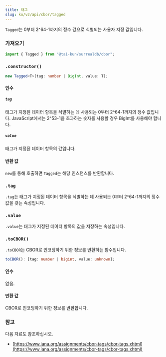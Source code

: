 ```yaml
---
title: 태그
slug: ko/v2/api/cbor/tagged
---
```



`Tagged`는 0부터 2^64-1까지의 정수 값으로 식별되는 사용자 지정 값입니다.

### 가져오기

```ts
import { Tagged } from "@tai-kun/surrealdb/cbor";
```

### `.constructor()`

```ts
new Tagged<T>(tag: number | BigInt, value: T);
```

#### 인수

##### `tag`

태그가 지정된 데이터 항목을 식별하는 데 사용되는 0부터 2^64-1까지의 정수 값입니다. JavaScript에서는 2^53-1을 초과하는 숫자를 사용할 경우 BigInt를 사용해야 합니다.

##### `value`

태그가 지정된 데이터 항목의 값입니다.

#### 반환 값

`new`를 통해 호출하면 `Tagged`는 해당 인스턴스를 반환합니다.

### `.tag` <Badge variant="instance" /><Badge variant="property" />

`.tag`는 태그가 지정된 데이터 항목을 식별하는 데 사용되는 0부터 2^64-1까지의 정수 값을 갖는 속성입니다.

### `.value` <Badge variant="instance" /><Badge variant="property" />

`.value`는 태그가 지정된 데이터 항목의 값을 저장하는 속성입니다.

### `.toCBOR()` <Badge variant="instance" /><Badge variant="method" />

`.toCBOR`는 CBOR로 인코딩하기 위한 정보를 반환하는 함수입니다.

```ts
toCBOR(): [tag: number | bigint, value: unknown];
```

#### 인수

없음.

#### 반환 값

CBOR로 인코딩하기 위한 정보를 반환합니다.

### 참고

다음 자료도 참조하십시오.

- [https://www.iana.org/assignments/cbor-tags/cbor-tags.xhtml](https://www.iana.org/assignments/cbor-tags/cbor-tags.xhtml)
